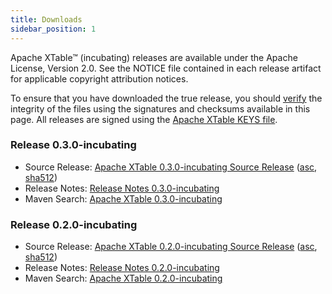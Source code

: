 ```yaml
---
title: Downloads
sidebar_position: 1
---
```


Apache XTable™ (incubating) releases are available under the Apache License, Version 2.0. See the NOTICE file contained in each release artifact for applicable copyright attribution notices.

To ensure that you have downloaded the true release, you should [verify](https://www.apache.org/info/verification.html) the integrity of the files using the signatures and checksums available in this page. All releases are signed using the [Apache XTable KEYS file](https://downloads.apache.org/incubator/xtable/KEYS).

### Release 0.3.0-incubating
* Source Release: [Apache XTable 0.3.0-incubating Source Release](https://dlcdn.apache.org/incubator/xtable/0.3.0-incubating/apache-xtable-0.3.0-incubating.src.tgz) ([asc](https://downloads.apache.org/incubator/xtable/0.3.0-incubating/apache-xtable-0.3.0-incubating.src.tgz.asc), [sha512](https://downloads.apache.org/incubator/xtable/0.3.0-incubating/apache-xtable-0.3.0-incubating.src.tgz.sha512))
* Release Notes: [Release Notes 0.3.0-incubating](release-0.3.0-incubating.mdx)
* Maven Search: [Apache XTable 0.3.0-incubating](https://central.sonatype.com/search?q=g:org.apache.xtable%20v:0.3.0-incubating&smo=true)

### Release 0.2.0-incubating
* Source Release: [Apache XTable 0.2.0-incubating Source Release](https://dlcdn.apache.org/incubator/xtable/0.2.0-incubating/apache-xtable-0.2.0-incubating.src.tgz) ([asc](https://downloads.apache.org/incubator/xtable/0.2.0-incubating/apache-xtable-0.2.0-incubating.src.tgz.asc), [sha512](https://downloads.apache.org/incubator/xtable/0.2.0-incubating/apache-xtable-0.2.0-incubating.src.tgz.sha512))
* Release Notes: [Release Notes 0.2.0-incubating](release-0.2.0-incubating.mdx)
* Maven Search: [Apache XTable 0.2.0-incubating](https://central.sonatype.com/search?q=g:org.apache.xtable%20v:0.2.0-incubating&smo=true)

